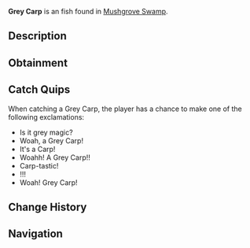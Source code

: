 {{FishInfobox
|image          = Grey Carp.png
|rarity         = Uncommon
|sea            = First Sea
|location       = [[Mushgrove Swamp]]
|sublocation    = 
|sources        = Fishing Rod
|radar_location = 
|xp             = 75
|weather        = 
|time           = 
|season         = 
|bait           = Seaweed
|base_weight    = 7
|base_value     = 120
|weight_range   = 5
|base_chance    = 55
|base_resil     = 60
}}
'''Grey Carp''' is an {{Rarity|Uncommon}} fish found in [[Mushgrove Swamp]].

== Description ==
{{Description|The Grey Carp is a sturdy freshwater fish known for its strength and adaptability. They can be found in Mushgrove Swamp feeding on plants and small insects. The Grey Carp is extremely strong, and is a tough battle to catch.|Bestiary Entry}}

== Obtainment ==
{{Description|Found in Mushgrove Swamp near the fallen watch tower.|Bestiary Hint}}
{{Fish Availability|
Mushgrove Swamp
|top_rods      = 
Summit Rod\165119.74\92343.54;
Champions Rod\164488.37\92717.92;
Depthseeker Rod\163351.71\98455.56;
Celestial Rod\162497.1\95390.38;
Rapid Rod\162439.01\119049.09;
Training Rod\150968.7\196147.26;
Flimsy Rod\112023.77\88848.38;
Resourceful Rod\148819.91\89525.93;
Ethereal Prism Rod\162212.2\189289.06;
Leviathan's Fang Rod\153932.2\139125.44;
No-Life Rod\155177.98\127550.7;
Seraphic Rod\153552.47\126214.59;
Fortune Rod\86976.87\95601.1;
Avalanche Rod\160446.12\89516.64;
Verdant Shear Rod\160234.54\107484.39;
Trident Rod\153685.74\90460.87;
Blazebringer Rod\149019.07\101413.15;
Free Spirit Rod\148922.04\90151.13;
Zeus Rod\147880.36\107431.05;
Volcanic Rod\144331.39\81532.64;
Challenger's Rod\140607.89\115574.61;
Rod Of The Forgotten Fang\140142.04\115191.7;
Rod Of The Depths\127211.8\104563.5;
Rod Of The Exalted One\119526.54\98246.5;
Steady Rod\78438.84\49811.54
|recommended   = Depthseeker Rod
}}

== Catch Quips ==
When catching a Grey Carp, the player has a chance to make one of the following exclamations:
* Is it grey magic?
* Woah, a Grey Carp!
* It's a Carp!
* Woahh! A Grey Carp!!
* Carp-tastic!
* !!!
* Woah! Grey Carp!

== Change History ==
{{Change History|{{subst:Current Version}}}}

== Navigation ==
{{Fish Navbox|Mushgrove Swamp}}